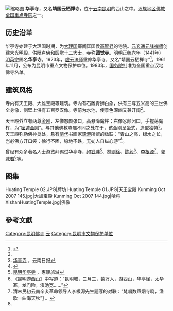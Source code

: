 {{coord|24.97350|N|102.62594|E|type:landmark_region:China|format=dms|display=title}}
[[File:Huating_Temple_30.JPG|缩略图]]
'''华亭寺'''，又名'''靖国云栖禅寺'''，位于[[云南|云南]][[昆明|昆明]]的西山之中。[[汉族地区佛教全国重点寺院|汉族地区佛教全国重点寺院]]之一。

== 历史沿革==
华亭寺始建于大理国时期，为[[大理国|大理国]]鄯阐匡国侯[[高智昇|高智昇]]的宅院。[[元|元]][[玄通|玄通]][[元峰禅师|元峰禅师]]创建大光明殿、供毗卢佛和圆觉十二大士，寺称'''圆觉寺'''。[[明朝|明朝]][[正统六年|正统六年]]（1441年）[[明英宗|明英宗]]赐名'''华亭寺'''。1923年，[[虚云法师|虚云法师]]重修华亭寺，又名“靖国云栖禅寺”<ref name="A">{{Cite web |url=http://www.ndcnc.gov.cn/datalib/2003/Place/DL/DL-20031210162358/ |title=华亭寺 |accessdate=2009-08-06 |archive-date=2007-07-03 |archive-url=https://web.archive.org/web/20070703155659/http://www.ndcnc.gov.cn/datalib/2003/Place/DL/DL-20031210162358/ |dead-url=no }}</ref>。1961年11月，公布为昆明市重点文物保护单位。1983年，[[中华人民共和国国务院|国务院]]批准为全国重点汉地佛寺名单。

== 建筑风格 ==
寺内有天王殿、大雄宝殿等建筑。寺内有石雕青狮白象，供有三尊五米高的三世佛全身像，侧壁上供有五百罗汉像。寺前为水池，使景色深幽又兼开阔<ref name="A" />。

天王殿外立有两尊[[金刚|金刚]]，左像怒颜张口，高悬降魔杵；右像忿颜闭口，手握荡魔杵，为“[[密迹金刚|密迹金刚]]”。与其他佛教寺庙不同之处在于，该金刚呈坐式，造型独特<ref>[http://www.yndaily.com/html/20061019/news_91_140185.html 华亭寺] {{Wayback|url=http://www.yndaily.com/html/20061019/news_91_140185.html |date=20081007194307 }}，云南日报</ref>。天王殿弥勒佛神龛处，悬有[[清代|清代]]书画家[[錢灃|錢灃]]所撰的楹联：“青山之高，绿水之长，岂必佛方开口笑；徐行不困，稳地不跌，无妨人自纵心游”<ref name="C">{{Cite web |url=http://www.zh5000.com/ZHJD/zgsm/zgsm-0268.htm |title=云南华亭寺 |accessdate=2009-08-06 |archive-date=2008-08-17 |archive-url=https://web.archive.org/web/20080817024520/http://www.zh5000.com/ZHJD/zgsm/zgsm-0268.htm |dead-url=yes }}</ref>。

曾经有众多著名人士游览拜谒过华亭寺，如[[钱沣|钱沣]]<ref>[http://www.tripren.com/yunnanjingdian/kunmingjingdian/105940997_4.html 昆明华亭寺] {{Wayback|url=http://www.tripren.com/yunnanjingdian/kunmingjingdian/105940997_4.html |date=20080906133629 }}，惠康旅游</ref>、[[林则徐|林则徐]]、[[陈毅|陈毅]]<ref>《昆明游西山》中写道：“昆明城，三月三，数万人，游西山，华亭怪，太华寒，龙门险，滇池宽……”</ref>、[[李根源|李根源]]<ref>清末民初云南辛亥革命领导人李根源先生题写的对联：“梵唱数声烟寺晓，渔歌一曲海天秋”[http://fo.ifeng.com/chaosheng/200703/0330_19_42359_3.shtml] {{Wayback|url=http://fo.ifeng.com/chaosheng/200703/0330_19_42359_3.shtml |date=20160304111145 }}。</ref>、[[郭沫若|郭沫若]]<ref name="C" />等。

{{Quote box
|width=30%
|align=right
|quote=一水抱城西，烟霭有无，柱杖僧归苍茫外；<br />群峰朝阁下，雨晴浓淡，倚栏人在画图中<ref>[http://www.oklx.com/jingdian/huatingshi/ 华亭寺]，旅行网</ref>。
|source=（[[明|明]]）状元[[杨慎|杨慎]]
|}}

==图集==
<gallery>
Huating Temple 02.JPG|牌坊
Huating Temple 01.JPG|天王宝殿
Kunming Oct 2007 145.jpg|大雄宝殿
Kunming Oct 2007 144.jpg|哈将
XishanHuatingTemple.jpg|佛像
</gallery>

==參考文獻==
<div class="references-small">
<references />
</div>

{{China-buddhism-temple}}

[[Category:昆明佛寺|Category:昆明佛寺]]
[[Category:汉族地区佛教全国重点寺院|云]]
[[Category:昆明市文物保护单位|Category:昆明市文物保护单位]]